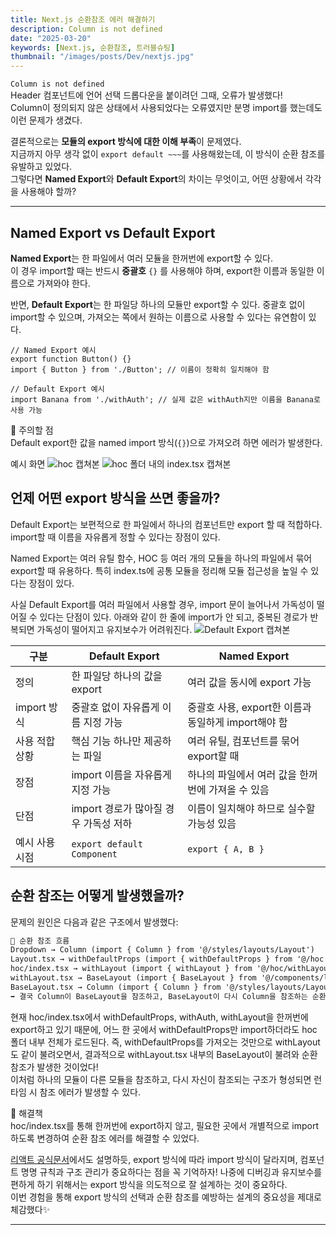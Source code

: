 ```yaml
---
title: Next.js 순환참조 에러 해결하기
description: Column is not defined
date: "2025-03-20"
keywords: [Next.js, 순환참조, 트러블슈팅]
thumbnail: "/images/posts/Dev/nextjs.jpg"
---
```


`Column is not defined`<br/>
Header 컴포넌트에 언어 선택 드롭다운을 붙이려던 그때, 오류가 발생했다!  
Column이 정의되지 않은 상태에서 사용되었다는 오류였지만 분명 import를 했는데도 이런 문제가 생겼다.

결론적으로는 **모듈의 export 방식에 대한 이해 부족**이 문제였다.  
지금까지 아무 생각 없이 `export default ~~~`를 사용해왔는데, 이 방식이 순환 참조를 유발하고 있었다.<br/>
그렇다면 **Named Export**와 **Default Export**의 차이는 무엇이고, 어떤 상황에서 각각을 사용해야 할까?

---

## Named Export vs Default Export

**Named Export**는 한 파일에서 여러 모듈을 한꺼번에 export할 수 있다.  
이 경우 import할 때는 반드시 **중괄호** `{}` 를 사용해야 하며, export한 이름과 동일한 이름으로 가져와야 한다.

반면, **Default Export**는 한 파일당 하나의 모듈만 export할 수 있다.
중괄호 없이 import할 수 있으며, 가져오는 쪽에서 원하는 이름으로 사용할 수 있다는 유연함이 있다.

```tsx
// Named Export 예시
export function Button() {}
import { Button } from './Button'; // 이름이 정확히 일치해야 함

// Default Export 예시
import Banana from './withAuth'; // 실제 값은 withAuth지만 이름을 Banana로 사용 가능
```

📌 주의할 점<br/>
Default export한 값을 named import 방식(`{}`)으로 가져오려 하면 에러가 발생한다. 

예시 화면
![hoc 캡쳐본](/images/posts/Dev/circular-ref-error/hoc.png)
![hoc 폴더 내의 index.tsx 캡쳐본](/images/posts/Dev/circular-ref-error/hoc-index.png)

## 언제 어떤 export 방식을 쓰면 좋을까?
Default Export는 보편적으로 한 파일에서 하나의 컴포넌트만 export 할 때 적합하다.
import할 때 이름을 자유롭게 정할 수 있다는 장점이 있다.

Named Export는 여러 유틸 함수, HOC 등 여러 개의 모듈을 하나의 파일에서 묶어 export할 때 유용하다.
특히 index.ts에 공통 모듈을 정리해 모듈 접근성을 높일 수 있다는 장점이 있다.

사실 Default Export를 여러 파일에서 사용할 경우, import 문이 늘어나서 가독성이 떨어질 수 있다는 단점이 있다.
아래와 같이 한 줄에 import가 안 되고, 중복된 경로가 반복되면 가독성이 떨어지고 유지보수가 어려워진다.
![Default Export 캡쳐본](/images/posts/Dev/circular-ref-error/default_export.png)

| 구분             | Default Export                                 | Named Export                                             |
|------------------|--------------------------------------------------|----------------------------------------------------------|
| 정의             | 한 파일당 하나의 값을 export                    | 여러 값을 동시에 export 가능                             |
| import 방식      | 중괄호 없이 자유롭게 이름 지정 가능             | 중괄호 사용, export한 이름과 동일하게 import해야 함     |
| 사용 적합 상황   | 핵심 기능 하나만 제공하는 파일                 | 여러 유틸, 컴포넌트를 묶어 export할 때                  |
| 장점             | import 이름을 자유롭게 지정 가능                | 하나의 파일에서 여러 값을 한꺼번에 가져올 수 있음       |
| 단점             | import 경로가 많아질 경우 가독성 저하            | 이름이 일치해야 하므로 실수할 가능성 있음               |
| 예시 사용 시점   | `export default Component`                      | `export { A, B }`                                        |


## 순환 참조는 어떻게 발생했을까?
문제의 원인은 다음과 같은 구조에서 발생했다:

```md
📌 순환 참조 흐름
Dropdown → Column (import { Column } from '@/styles/layouts/Layout')
Layout.tsx → withDefaultProps (import { withDefaultProps } from '@/hoc')
hoc/index.tsx → withLayout (import { withLayout } from '@/hoc/withLayout')
withLayout.tsx → BaseLayout (import { BaseLayout } from '@/components/layouts')
BaseLayout.tsx → Column (import { Column } from '@/styles/layouts/Layout')
➡️ 결국 Column이 BaseLayout을 참조하고, BaseLayout이 다시 Column을 참조하는 순환 참조 발생!
```

현재 hoc/index.tsx에서 withDefaultProps, withAuth, withLayout을 한꺼번에 export하고 있기 때문에,
어느 한 곳에서 withDefaultProps만 import하더라도 hoc 폴더 내부 전체가 로드된다.
즉, withDefaultProps를 가져오는 것만으로 withLayout도 같이 불려오면서,
결과적으로 withLayout.tsx 내부의 BaseLayout이 불려와 순환 참조가 발생한 것이었다!<br/>
이처럼 하나의 모듈이 다른 모듈을 참조하고, 다시 자신이 참조되는 구조가 형성되면 런타임 시 참조 에러가 발생할 수 있다.

🔧 해결책<br/>
hoc/index.tsx를 통해 한꺼번에 export하지 않고, 필요한 곳에서 개별적으로 import하도록 변경하여 순환 참조 에러를 해결할 수 있었다.

[리액트 공식문서](https://ko.react.dev/learn/importing-and-exporting-components)에서도 설명하듯, export 방식에 따라 import 방식이 달라지며, 컴포넌트 명명 규칙과 구조 관리가 중요하다는 점을 꼭 기억하자!
나중에 디버깅과 유지보수를 편하게 하기 위해서는 export 방식을 의도적으로 잘 설계하는 것이 중요하다.<br/>
이번 경험을 통해 export 방식의 선택과 순환 참조를 예방하는 설계의 중요성을 제대로 체감했다✨

---